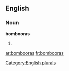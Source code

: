 ==English==

===Noun===
'''bombooras'''

# {{plural of|[[bomboora]]}}

[[Category:English plurals]]

[[ar:bombooras]]
[[fr:bombooras]]